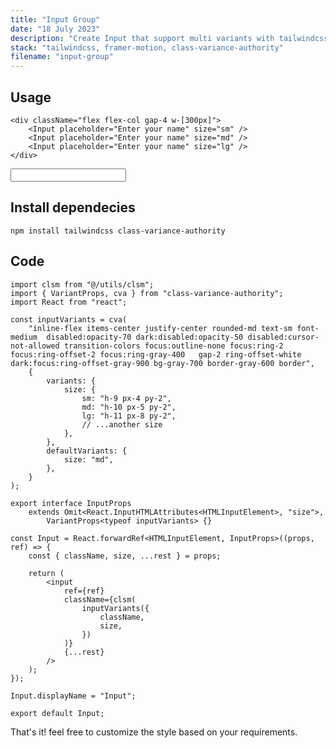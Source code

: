 ```yaml
---
title: "Input Group"
date: "18 July 2023"
description: "Create Input that support multi variants with tailwindcss & class-variance-authority"
stack: "tailwindcss, framer-motion, class-variance-authority"
filename: "input-group"
---
```


## Usage

```tsx
<div className="flex flex-col gap-4 w-[300px]">
    <Input placeholder="Enter your name" size="sm" />
    <Input placeholder="Enter your name" size="md" />
    <Input placeholder="Enter your name" size="lg" />
</div>
```

<Container>
    <Input />
</Container>

## Install dependecies

```terminal
npm install tailwindcss class-variance-authority
```

## Code

```tsx
import clsm from "@/utils/clsm";
import { VariantProps, cva } from "class-variance-authority";
import React from "react";

const inputVariants = cva(
    "inline-flex items-center justify-center rounded-md text-sm font-medium  disabled:opacity-70 dark:disabled:opacity-50 disabled:cursor-not-allowed transition-colors focus:outline-none focus:ring-2 focus:ring-offset-2 focus:ring-gray-400   gap-2 ring-offset-white dark:focus:ring-offset-gray-900 bg-gray-700 border-gray-600 border",
    {
        variants: {
            size: {
                sm: "h-9 px-4 py-2",
                md: "h-10 px-5 py-2",
                lg: "h-11 px-8 py-2",
                // ...another size
            },
        },
        defaultVariants: {
            size: "md",
        },
    }
);

export interface InputProps
    extends Omit<React.InputHTMLAttributes<HTMLInputElement>, "size">,
        VariantProps<typeof inputVariants> {}

const Input = React.forwardRef<HTMLInputElement, InputProps>((props, ref) => {
    const { className, size, ...rest } = props;

    return (
        <input
            ref={ref}
            className={clsm(
                inputVariants({
                    className,
                    size,
                })
            )}
            {...rest}
        />
    );
});

Input.displayName = "Input";

export default Input;
```

That's it! feel free to customize the style based on your requirements.
